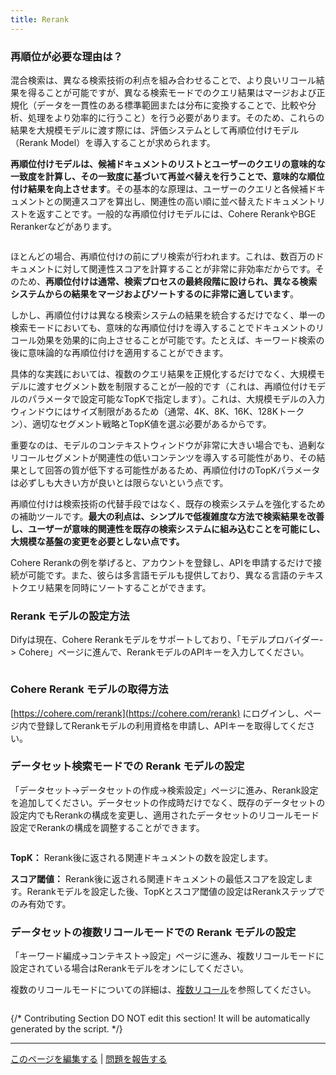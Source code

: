 ```yaml
---
title: Rerank
---
```



### 再順位が必要な理由は？

混合検索は、異なる検索技術の利点を組み合わせることで、より良いリコール結果を得ることが可能ですが、異なる検索モードでのクエリ結果はマージおよび正規化（データを一貫性のある標準範囲または分布に変換することで、比較や分析、処理をより効率的に行うこと）を行う必要があります。そのため、これらの結果を大規模モデルに渡す際には、評価システムとして再順位付けモデル（Rerank Model）を導入することが求められます。

**再順位付けモデルは、候補ドキュメントのリストとユーザーのクエリの意味的な一致度を計算し、その一致度に基づいて再並べ替えを行うことで、意味的な順位付け結果を向上させます**。その基本的な原理は、ユーザーのクエリと各候補ドキュメントとの関連スコアを算出し、関連性の高い順に並べ替えたドキュメントリストを返すことです。一般的な再順位付けモデルには、Cohere RerankやBGE Rerankerなどがあります。

<img
src="https://assets-docs.dify.ai/dify-enterprise-mintlify/jp/learn-more/extended-reading/retrieval-augment/292a7f8e50b9b6be6ababd6b84ac322f.png"
className="mx-auto"
alt=""
/>

ほとんどの場合、再順位付けの前にプリ検索が行われます。これは、数百万のドキュメントに対して関連性スコアを計算することが非常に非効率だからです。そのため、**再順位付けは通常、検索プロセスの最終段階に設けられ、異なる検索システムからの結果をマージおよびソートするのに非常に適しています**。

しかし、再順位付けは異なる検索システムの結果を統合するだけでなく、単一の検索モードにおいても、意味的な再順位付けを導入することでドキュメントのリコール効果を効果的に向上させることが可能です。たとえば、キーワード検索の後に意味論的な再順位付けを適用することができます。

具体的な実践においては、複数のクエリ結果を正規化するだけでなく、大規模モデルに渡すセグメント数を制限することが一般的です（これは、再順位付けモデルのパラメータで設定可能なTopKで指定します）。これは、大規模モデルの入力ウィンドウにはサイズ制限があるため（通常、4K、8K、16K、128Kトークン）、適切なセグメント戦略とTopK値を選ぶ必要があるからです。

重要なのは、モデルのコンテキストウィンドウが非常に大きい場合でも、過剰なリコールセグメントが関連性の低いコンテンツを導入する可能性があり、その結果として回答の質が低下する可能性があるため、再順位付けのTopKパラメータは必ずしも大きい方が良いとは限らないという点です。

再順位付けは検索技術の代替手段ではなく、既存の検索システムを強化するための補助ツールです。**最大の利点は、シンプルで低複雑度な方法で検索結果を改善し、ユーザーが意味的関連性を既存の検索システムに組み込むことを可能にし、大規模な基盤の変更を必要としない点です。**

Cohere Rerankの例を挙げると、アカウントを登録し、APIを申請するだけで接続が可能です。また、彼らは多言語モデルも提供しており、異なる言語のテキストクエリ結果を同時にソートすることができます。

### Rerank モデルの設定方法

Difyは現在、Cohere Rerankモデルをサポートしており、「モデルプロバイダー-> Cohere」ページに進んで、RerankモデルのAPIキーを入力してください。

<img
src="https://assets-docs.dify.ai/dify-enterprise-mintlify/jp/learn-more/extended-reading/retrieval-augment/67bbce579a5600c672703234657a4834.png"
className="mx-auto"
alt=""
/>

### Cohere Rerank モデルの取得方法

[https://cohere.com/rerank](https://cohere.com/rerank) にログインし、ページ内で登録してRerankモデルの利用資格を申請し、APIキーを取得してください。

### データセット検索モードでの Rerank モデルの設定

「データセット->データセットの作成->検索設定」ページに進み、Rerank設定を追加してください。データセットの作成時だけでなく、既存のデータセットの設定内でもRerankの構成を変更し、適用されたデータセットのリコールモード設定でRerankの構成を調整することができます。

<img
src="https://assets-docs.dify.ai/dify-enterprise-mintlify/jp/learn-more/extended-reading/retrieval-augment/0a1f4cb2addbfeb547a9b0c112d4d8b3.png"
className="mx-auto"
alt=""
/>

**TopK：** Rerank後に返される関連ドキュメントの数を設定します。

**スコア閾値：** Rerank後に返される関連ドキュメントの最低スコアを設定します。Rerankモデルを設定した後、TopKとスコア閾値の設定はRerankステップでのみ有効です。

### データセットの複数リコールモードでの Rerank モデルの設定

「キーワード編成->コンテキスト->設定」ページに進み、複数リコールモードに設定されている場合はRerankモデルをオンにしてください。

複数のリコールモードについての詳細は、[複数リコール](/ja-jp/guides/knowledge-base/integrate-knowledge-within-application)を参照してください。

<img
src="https://assets-docs.dify.ai/dify-enterprise-mintlify/jp/learn-more/extended-reading/retrieval-augment/cc0d16a66c38ee251c8a723d38b85db6.png"
className="mx-auto"
alt=""
/>

{/*
Contributing Section
DO NOT edit this section!
It will be automatically generated by the script.
*/}

---

[このページを編集する](https://github.com/langgenius/dify-docs/edit/main/ja-jp/learn-more/extended-reading/retrieval-augment/rerank.mdx) | [問題を報告する](https://github.com/langgenius/dify-docs/issues/new?template=docs.yml)


